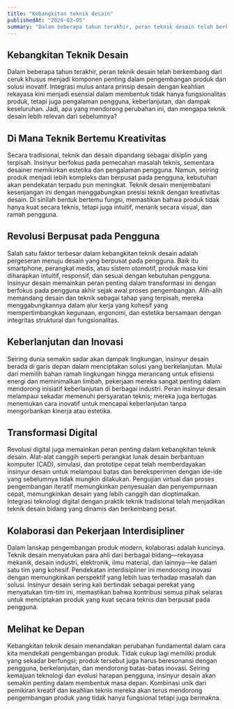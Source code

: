 ---
title: "Kebangkitan teknik desain"
publishedAt: "2024-03-05"
summary: "Dalam beberapa tahun terakhir, peran teknik desain telah berkembang dari ceruk khusus menjadi komponen penting dalam pengembangan produk dan solusi inovatif."
---

## Kebangkitan Teknik Desain

Dalam beberapa tahun terakhir, peran teknik desain telah berkembang dari ceruk khusus menjadi komponen penting dalam pengembangan produk dan solusi inovatif. Integrasi mulus antara prinsip desain dengan keahlian rekayasa kini menjadi esensial dalam membentuk tidak hanya fungsionalitas produk, tetapi juga pengalaman pengguna, keberlanjutan, dan dampak keseluruhan. Jadi, apa yang mendorong perubahan ini, dan mengapa teknik desain lebih relevan dari sebelumnya?

## Di Mana Teknik Bertemu Kreativitas

Secara tradisional, teknik dan desain dipandang sebagai disiplin yang terpisah. Insinyur berfokus pada pemecahan masalah teknis, sementara desainer memikirkan estetika dan pengalaman pengguna. Namun, seiring produk menjadi lebih kompleks dan berpusat pada pengguna, kebutuhan akan pendekatan terpadu pun meningkat. Teknik desain menjembatani kesenjangan ini dengan menggabungkan presisi teknik dengan kreativitas desain. Di sinilah bentuk bertemu fungsi, memastikan bahwa produk tidak hanya kuat secara teknis, tetapi juga intuitif, menarik secara visual, dan ramah pengguna.

## Revolusi Berpusat pada Pengguna

Salah satu faktor terbesar dalam kebangkitan teknik desain adalah pergeseran menuju desain yang berpusat pada pengguna. Baik itu smartphone, perangkat medis, atau sistem otomotif, produk masa kini diharapkan intuitif, responsif, dan sesuai dengan kebutuhan pengguna. Insinyur desain memainkan peran penting dalam transformasi ini dengan berfokus pada pengguna akhir sejak awal proses pengembangan. Alih-alih memandang desain dan teknik sebagai tahap yang terpisah, mereka menggabungkannya dalam alur kerja yang kohesif yang mempertimbangkan kegunaan, ergonomi, dan estetika bersamaan dengan integritas struktural dan fungsionalitas.

## Keberlanjutan dan Inovasi

Seiring dunia semakin sadar akan dampak lingkungan, insinyur desain berada di garis depan dalam menciptakan solusi yang berkelanjutan. Mulai dari memilih bahan ramah lingkungan hingga merancang untuk efisiensi energi dan meminimalkan limbah, pekerjaan mereka sangat penting dalam mendorong inisiatif keberlanjutan di berbagai industri. Peran insinyur desain melampaui sekadar memenuhi persyaratan teknis; mereka juga bertugas menemukan cara inovatif untuk mencapai keberlanjutan tanpa mengorbankan kinerja atau estetika.

## Transformasi Digital

Revolusi digital juga memainkan peran penting dalam kebangkitan teknik desain. Alat-alat canggih seperti perangkat lunak desain berbantuan komputer (CAD), simulasi, dan prototipe cepat telah memberdayakan insinyur desain untuk melampaui batas dan bereksperimen dengan ide-ide yang sebelumnya tidak mungkin dilakukan. Pengujian virtual dan proses pengembangan iteratif memungkinkan penyesuaian dan penyempurnaan cepat, memungkinkan desain yang lebih canggih dan dioptimalkan. Integrasi teknologi digital dengan praktik teknik tradisional telah menjadikan teknik desain bidang yang dinamis dan berkembang pesat.

## Kolaborasi dan Pekerjaan Interdisipliner

Dalam lanskap pengembangan produk modern, kolaborasi adalah kuncinya. Teknik desain menyatukan para ahli dari berbagai bidang—rekayasa mekanik, desain industri, elektronik, ilmu material, dan lainnya—ke dalam satu tim yang kohesif. Pendekatan interdisipliner ini mendorong inovasi dengan memungkinkan perspektif yang lebih luas terhadap masalah dan solusi. Insinyur desain sering kali bertindak sebagai perekat yang menyatukan tim-tim ini, memastikan bahwa kontribusi semua pihak selaras untuk menciptakan produk yang kuat secara teknis dan berpusat pada pengguna.

## Melihat ke Depan

Kebangkitan teknik desain menandakan perubahan fundamental dalam cara kita mendekati pengembangan produk. Tidak cukup lagi memiliki produk yang sekadar berfungsi; produk tersebut juga harus beresonansi dengan pengguna, berkelanjutan, dan mendorong batas-batas inovasi. Seiring kemajuan teknologi dan evolusi harapan pengguna, insinyur desain akan semakin penting dalam membentuk masa depan. Kombinasi unik dari pemikiran kreatif dan keahlian teknis mereka akan terus mendorong pengembangan produk yang tidak hanya fungsional tetapi juga bermakna.
